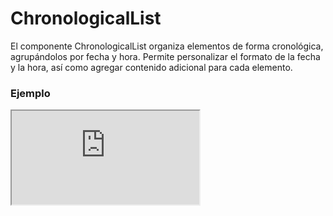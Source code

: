 # ChronologicalList

El componente ChronologicalList organiza elementos de forma cronológica, agrupándolos por fecha y hora. Permite personalizar el formato de la fecha y la hora, así como agregar contenido adicional para cada elemento.


### Ejemplo

<Iframe
  minHeightIframe="30dvh"
  src="https://fenextjs-component-storybook.vercel.app/iframe.html?args=&id=chronologicallist-chronologicallist--index&viewMode=story"
/>

### Importacion

Para importar el componente ChronologicalList, se puede hacer desde fenextjs

```tsx copy
import { ChronologicalList } from "fenextjs";
```

### Parametros

| Parametro         | Tipo                          | Requerido | Default           | Descripcion                                                                                                                         |
| ----------------- | ----------------------------- | --------- | ----------------- | ----------------------------------------------------------------------------------------------------------------------------------- |
| items             | ChronologicalListItemsProps[] | sí        | undefined         | Lista de elementos que se mostrarán en la lista cronológica, cada uno con su respectiva fecha, contenido y posible personalización. |
| market            | ReactNode                     | no        | undefined         | Contenido personalizado que se mostrará junto a cada elemento como marcador. Puede ser un ícono, texto o cualquier otro nodo.       |
| parseDateYYYYMMDD | (date: Date) =\> string       | no        | parseDateYYYYMMDD | Función para parsear la fecha en el formato 'YYYY-MM-DD'.                                                                           |
| parseDateHHMMSS   | (date: Date) =\> string       | no        | getTimeToText     | Función para parsear la hora en el formato 'HH:MM:SS'.                                                                              |
| className         | string                        | no        | ''                | Clase CSS personalizada para el componente.                                                                                         |

### ChronologicalListItemsProps

Cada elemento de la lista tiene sus propios parámetros:

| Propiedad | Tipo      | Requerido | Descripción                                                                                                                   |
| --------- | --------- | --------- | ----------------------------------------------------------------------------------------------------------------------------- |
| date      | Date      | si        | La fecha correspondiente al elemento.                                                                                         |
| children  | ReactNode | si        | El contenido que se mostrará dentro del elemento.                                                                             |
| market    | ReactNode | no        | Contenido personalizado que se mostrará junto a cada elemento como marcador. Puede ser un ícono, texto o cualquier otro nodo. |
| className | string    | no        | Clase CSS personalizada para el elemento.                                                                                     |

### Formato de Fecha y Hora

El componente permite personalizar el formato de la fecha y hora utilizando las funciones `parseDateYYYYMMDD` y `parseDateHHMMSS`. Si no se proporcionan, se utilizan las funciones por defecto.

### Storybook

Para ver el storybook del componente lo puede hacer con este [link](https://fenextjs-component-storybook.vercel.app/?path=/story/chronologicallist-chronologicallist--index)

### Usos

- Lista cronológica básica

```tsx copy
<ChronologicalList
  items={[
    { date: new Date(), children: "Elemento 1" },
    { date: new Date(), children: "Elemento 2" },
  ]}
/>
```

- Lista cronológica con marcador personalizado

```tsx copy
<ChronologicalList
  items={[
    { date: new Date(), children: "Elemento 1", market: <span>🌟</span> },
    { date: new Date(), children: "Elemento 2" },
  ]}
  market={<span>🔔</span>}
/>
```

- Lista cronológica con formato de fecha personalizado

```tsx copy
<ChronologicalList
  items={[{ date: new Date(), children: "Evento importante" }]}
  parseDateYYYYMMDD={(date) =>
    date.toLocaleDateString("es-ES", {
      year: "numeric",
      month: "long",
      day: "numeric",
    })
  }
/>
```
